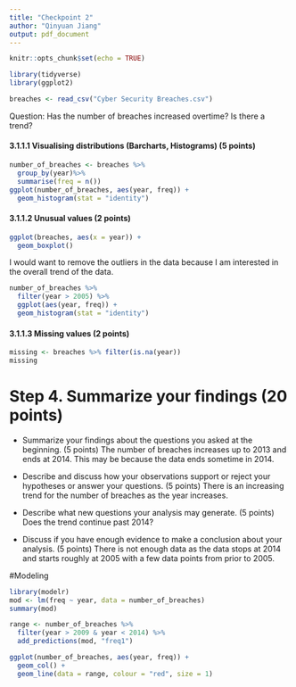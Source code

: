 ```yaml
---
title: "Checkpoint 2"
author: "Qinyuan Jiang"
output: pdf_document
---
```


```r
knitr::opts_chunk$set(echo = TRUE)
```
```r
library(tidyverse)
library(ggplot2)
```

```r
breaches <- read_csv("Cyber Security Breaches.csv")
```
Question: Has the number of breaches increased overtime? Is there a trend?

#### 3.1.1.1 Visualising distributions (Barcharts, Histograms) (5 points)
```r
number_of_breaches <- breaches %>% 
  group_by(year)%>%
  summarise(freq = n())
ggplot(number_of_breaches, aes(year, freq)) +
  geom_histogram(stat = "identity")
```
#### 3.1.1.2 Unusual values (2 points)
```r
ggplot(breaches, aes(x = year)) +
  geom_boxplot()
```
I would want to remove the outliers in the data because I am interested in the overall trend of the data.

```r
number_of_breaches %>%
  filter(year > 2005) %>%
  ggplot(aes(year, freq)) +
  geom_histogram(stat = "identity")
```

#### 3.1.1.3 Missing values (2 points) 
```r
missing <- breaches %>% filter(is.na(year))
missing
```

# Step 4. Summarize your findings (20 points)

- Summarize your findings about the questions you asked at the beginning. (5 points)
  The number of breaches increases up to 2013 and ends at 2014. This may be because the data ends sometime in 2014. 
  
- Describe and discuss how your observations support or reject your hypotheses or answer your questions. (5 points)
  There is an increasing trend for the number of breaches as the year increases.

- Describe what new questions your analysis may generate. (5 points)
  Does the trend continue past 2014?

- Discuss if you have enough evidence to make a conclusion about your analysis. (5 points)
  There is not enough data as the data stops at 2014 and starts roughly at 2005 with a few data points from prior to 2005. 

#Modeling
```r
library(modelr)
mod <- lm(freq ~ year, data = number_of_breaches)
summary(mod)
```
```r
range <- number_of_breaches %>% 
  filter(year > 2009 & year < 2014) %>%
  add_predictions(mod, "freq1") 

ggplot(number_of_breaches, aes(year, freq)) +
  geom_col() +
  geom_line(data = range, colour = "red", size = 1)
```

